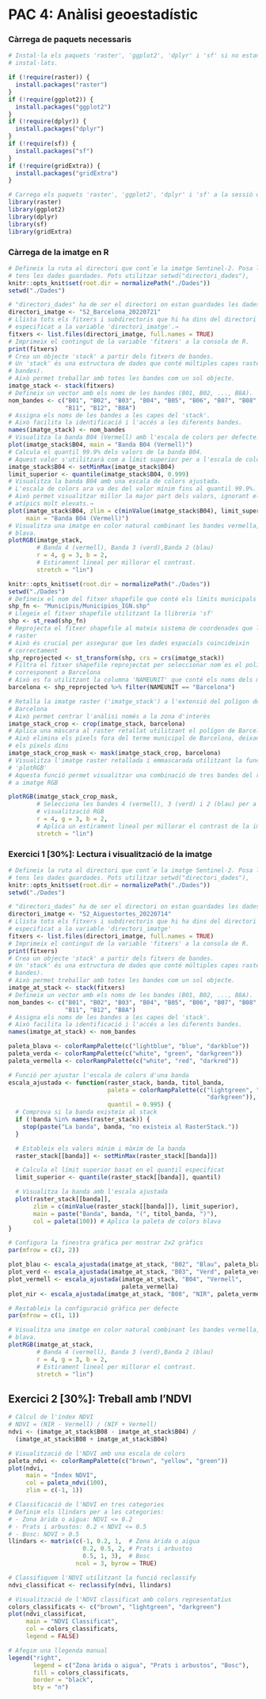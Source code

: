 # PAC 4: Anàlisi geoestadístic

### Càrrega de paquets necessaris

```r
# Instal·la els paquets 'raster', 'ggplot2', 'dplyr' i 'sf' si no estan
# instal·lats.

if (!require(raster)) {
  install.packages("raster")
}
if (!require(ggplot2)) {
  install.packages("ggplot2")
}
if (!require(dplyr)) {
  install.packages("dplyr")
}
if (!require(sf)) {
  install.packages("sf")
}
if (!require(gridExtra)) {
  install.packages("gridExtra")
}

# Carrega els paquets 'raster', 'ggplot2', 'dplyr' i 'sf' a la sessió de R.
library(raster)
library(ggplot2)
library(dplyr)
library(sf)
library(gridExtra)

```

### Càrrega de la imatge en R

```r
# Defineix la ruta al directori que cont´e la imatge Sentinel-2. Posa la ruta on
# tens les dades guardades. Pots utilitzar setwd("directori_dades"),
knitr::opts_knit$set(root.dir = normalizePath("./Dades"))
setwd("./Dades")

# "directori_dades" ha de ser el directori on estan guardades les dades.
directori_imatge <- "S2_Barcelona_20220721"
# Llista tots els fitxers i subdirectoris que hi ha dins del directori
# especificat a la variable 'directori_imatge'.→
fitxers <- list.files(directori_imatge, full.names = TRUE)
# Imprimeix el contingut de la variable 'fitxers' a la consola de R.
print(fitxers)
# Crea un objecte 'stack' a partir dels fitxers de bandes.
# Un 'stack' és una estructura de dades que conté múltiples capes raster (les
# bandes).
# Això permet treballar amb totes les bandes com un sol objecte.
imatge_stack <- stack(fitxers)
# Defineix un vector amb els noms de les bandes (B01, B02, ..., B8A).
nom_bandes <- c("B01", "B02", "B03", "B04", "B05", "B06", "B07", "B08", "B09",
                "B11", "B12", "B8A")
# Assigna els noms de les bandes a les capes del 'stack'.
# Això facilita la identificació i l'accés a les diferents bandes.
names(imatge_stack) <- nom_bandes
# Visualitza la banda B04 (Vermell) amb l'escala de colors per defecte.
plot(imatge_stack$B04, main = "Banda B04 (Vermell)")
# Calcula el quantil 99.9% dels valors de la banda B04.
# Aquest valor s'utilitzarà com a límit superior per a l'escala de colors.
imatge_stack$B04 <- setMinMax(imatge_stack$B04)
limit_superior <- quantile(imatge_stack$B04, 0.999)
# Visualitza la banda B04 amb una escala de colors ajustada.
# L'escala de colors ara va des del valor mínim fins al quantil 99.9%.
# Això permet visualitzar millor la major part dels valors, ignorant els valors
# atípics molt elevats.→
plot(imatge_stack$B04, zlim = c(minValue(imatge_stack$B04), limit_superior),
     main = "Banda B04 (Vermell)")
# Visualitza una imatge en color natural combinant les bandes vermella, verda i
# blava.
plotRGB(imatge_stack,
        # Banda 4 (vermell), Banda 3 (verd),Banda 2 (blau)
        r = 4, g = 3, b = 2,
        # Estirament lineal per millorar el contrast.
        stretch = "lin")
```

```r
knitr::opts_knit$set(root.dir = normalizePath("./Dades"))
setwd("./Dades")
# Defineix el nom del fitxer shapefile que conté els límits municipals
shp_fn <- "Municipis/Municipios_IGN.shp"
# Llegeix el fitxer shapefile utilitzant la llibreria 'sf'
shp <- st_read(shp_fn)
# Reprojecta el fitxer shapefile al mateix sistema de coordenades que l'imatge
# raster
# Això és crucial per assegurar que les dades espacials coincideixin
# correctament
shp_reprojected <- st_transform(shp, crs = crs(imatge_stack))
# Filtra el fitxer shapefile reprojectat per seleccionar nom´es el polígon
# corresponent a Barcelona
# Això es fa utilitzant la columna 'NAMEUNIT' que conté els noms dels municipis
barcelona <- shp_reprojected %>% filter(NAMEUNIT == "Barcelona")

# Retalla la imatge raster ('imatge_stack') a l'extensió del polígon de
# Barcelona
# Això permet centrar l'anàlisi només a la zona d'interès
imatge_stack_crop <- crop(imatge_stack, barcelona)
# Aplica una màscara al raster retallat utilitzant el polígon de Barcelona
# Això elimina els píxels fora del terme municipal de Barcelona, deixant només
# els píxels dins
imatge_stack_crop_mask <- mask(imatge_stack_crop, barcelona)
# Visualitza l'imatge raster retallada i emmascarada utilitzant la funció
# 'plotRGB'
# Aquesta funció permet visualitzar una combinació de tres bandes del raster com
# a imatge RGB

plotRGB(imatge_stack_crop_mask,
        # Selecciona les bandes 4 (vermell), 3 (verd) i 2 (blau) per a la
        # visualització RGB
        r = 4, g = 3, b = 2,
        # Aplica un estirament lineal per millorar el contrast de la imatge
        stretch = "lin")
```

### Exercici 1 [30%]: Lectura i visualització de la imatge

```r
# Defineix la ruta al directori que cont´e la imatge Sentinel-2. Posa la ruta on
# tens les dades guardades. Pots utilitzar setwd("directori_dades"),
knitr::opts_knit$set(root.dir = normalizePath("./Dades"))
setwd("./Dades")

# "directori_dades" ha de ser el directori on estan guardades les dades.
directori_imatge <- "S2_Aiguestortes_20220714"
# Llista tots els fitxers i subdirectoris que hi ha dins del directori
# especificat a la variable 'directori_imatge'
fitxers <- list.files(directori_imatge, full.names = TRUE)
# Imprimeix el contingut de la variable 'fitxers' a la consola de R.
print(fitxers)
# Crea un objecte 'stack' a partir dels fitxers de bandes.
# Un 'stack' és una estructura de dades que conté múltiples capes raster (les
# bandes).
# Això permet treballar amb totes les bandes com un sol objecte.
imatge_at_stack <- stack(fitxers)
# Defineix un vector amb els noms de les bandes (B01, B02, ..., B8A).
nom_bandes <- c("B01", "B02", "B03", "B04", "B05", "B06", "B07", "B08", "B09",
                "B11", "B12", "B8A")
# Assigna els noms de les bandes a les capes del 'stack'.
# Això facilita la identificació i l'accés a les diferents bandes.
names(imatge_at_stack) <- nom_bandes

paleta_blava <- colorRampPalette(c("lightblue", "blue", "darkblue"))
paleta_verda <- colorRampPalette(c("white", "green", "darkgreen"))
paleta_vermella <- colorRampPalette(c("white", "red", "darkred"))

# Funció per ajustar l'escala de colors d'una banda
escala_ajustada <- function(raster_stack, banda, titol_banda,
                            paleta = colorRampPalette(c("lightgreen", "green",
                                                        "darkgreen")),
                            quantil = 0.995) {
  # Comprova si la banda existeix al stack
  if (!banda %in% names(raster_stack)) {
    stop(paste("La banda", banda, "no existeix al RasterStack."))
  }

  # Estableix els valors mínim i màxim de la banda
  raster_stack[[banda]] <- setMinMax(raster_stack[[banda]])

  # Calcula el límit superior basat en el quantil especificat
  limit_superior <- quantile(raster_stack[[banda]], quantil)

  # Visualitza la banda amb l'escala ajustada
  plot(raster_stack[[banda]],
       zlim = c(minValue(raster_stack[[banda]]), limit_superior),
       main = paste("Banda", banda, "(", titol_banda, ")"),
       col = paleta(100)) # Aplica la paleta de colors blava
}

# Configura la finestra gràfica per mostrar 2x2 gràfics
par(mfrow = c(2, 2))

plot_blau <- escala_ajustada(imatge_at_stack, "B02", "Blau", paleta_blava)
plot_verd <- escala_ajustada(imatge_at_stack, "B03", "Verd", paleta_verda)
plot_vermell <- escala_ajustada(imatge_at_stack, "B04", "Vermell", 
                                paleta_vermella)
plot_nir <- escala_ajustada(imatge_at_stack, "B08", "NIR", paleta_vermella)

# Restableix la configuració gràfica per defecte
par(mfrow = c(1, 1))

# Visualitza una imatge en color natural combinant les bandes vermella, verda i
# blava.
plotRGB(imatge_at_stack,
        # Banda 4 (vermell), Banda 3 (verd),Banda 2 (blau)
        r = 4, g = 3, b = 2,
        # Estirament lineal per millorar el contrast.
        stretch = "lin")

```

## Exercici 2 [30%]: Treball amb l’NDVI

```r
# Càlcul de l'índex NDVI
# NDVI = (NIR - Vermell) / (NIF + Vermell)
ndvi <- (imatge_at_stack$B08 - imatge_at_stack$B04) / 
  (imatge_at_stack$B08 + imatge_at_stack$B04)

# Visualització de l'NDVI amb una escala de colors
paleta_ndvi <- colorRampPalette(c("brown", "yellow", "green"))
plot(ndvi, 
     main = "Índex NDVI", 
     col = paleta_ndvi(100), 
     zlim = c(-1, 1))

# Classificació de l'NDVI en tres categories
# Definim els llindars per a les categories:
# - Zona àrida o aigua: NDVI <= 0.2
# - Prats i arbustos: 0.2 < NDVI <= 0.5
# - Bosc: NDVI > 0.5
llindars <- matrix(c(-1, 0.2, 1,  # Zona àrida o aigua
                     0.2, 0.5, 2, # Prats i arbustos
                     0.5, 1, 3),  # Bosc
                   ncol = 3, byrow = TRUE)

# Classifiquem l'NDVI utilitzant la funció reclassify
ndvi_classificat <- reclassify(ndvi, llindars)

# Visualització de l'NDVI classificat amb colors representatius
colors_classificats <- c("brown", "lightgreen", "darkgreen")
plot(ndvi_classificat, 
     main = "NDVI Classificat", 
     col = colors_classificats, 
     legend = FALSE)

# Afegim una llegenda manual
legend("right", 
       legend = c("Zona àrida o aigua", "Prats i arbustos", "Bosc"), 
       fill = colors_classificats, 
       border = "black", 
       bty = "n")
```



